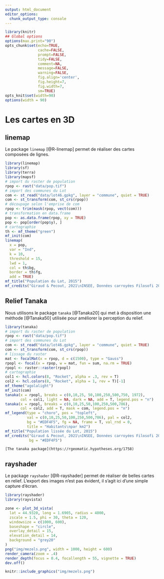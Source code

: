 ```yaml
---
output: html_document
editor_options: 
  chunk_output_type: console
---
```


```r
library(knitr)
## Global options
options(max.print="90")
opts_chunk$set(echo=TRUE,
               cache=FALSE,
               prompt=FALSE,
               tidy=FALSE,
               comment=NA,
               message=FALSE,
               warning=FALSE,
               fig.align='center',
               fig.height=7,
               fig.width=7,
               sm=TRUE)
opts_knit$set(width=90)
options(width = 90)

```

# Les cartes en 3D

## linemap

Le package `linemap` [@R-linemap] permet de réaliser des cartes composées de lignes.

```r
library(linemap)
library(sf)
library(terra)
library(mapsf)
# import du raster de population
rpop <- rast("data/pop.tif")
# import des communes du Lot
com <- st_read("data/lot46.gpkg", layer = "commune", quiet = TRUE)
com <- st_transform(com, st_crs(rpop))
# découpage selon l'emprise de com
rpop <- trim(mask(rpop, vect(com)))
# transformation en data.frame
pop <- as.data.frame(rpop, xy = TRUE)
pop <- pop[order(pop$y), ]
# cartographie
th <- mf_theme("green")
mf_init(com)
linemap(
  x = pop, 
  var = "Ind", 
  k = 10,
  threshold = 15,
  lwd = 1, 
  col = th$bg, 
  border = th$fg, 
  add = TRUE)
mf_title("Population du Lot, 2015")
mf_credits("Giraud & Pecout, 2021\nINSEE, Données carroyées Filosofi 2015")
```




## Relief Tanaka

Nous utilisons le package `tanaka` [@Tanaka20] qui met à disposition une méthode [@Tanaka50] utilisée pour améliorer la perception du relief.

```r
library(tanaka)
# import du raster de population
rpop <- rast("data/pop.tif")
# import des communes du Lot
com <- st_read("data/lot46.gpkg", layer = "commune", quiet = TRUE)
com <- st_transform(com, st_crs(rpop))
# lissage du raster
mat <- focalMat(x = rpop, d = c(1500), type = "Gauss")
rpopl <- focal(x = rpop, w = mat, fun = sum, na.rm = TRUE)
rpopl <- raster::raster(rpopl)
# cartographie
col1 <- hcl.colors(8, "Rocket", alpha = .3, rev = T)
col2 <- hcl.colors(8, "Rocket", alpha = 1, rev = T)[-1]
mf_theme("agolalight")
mf_init(com)
tanaka(x = rpopl, breaks = c(0,10,25, 50,100,250,500,750, 1972), 
       col = col1, light = NA, dark = NA, add = T, legend.pos = "n")
tanaka(x = rpopl, breaks = c(0,10,25,50,100,250,500,786), 
       col = col2, add = T, mask = com, legend.pos = "n")
mf_legend(type = "choro", pos = "topleft", 
          val = c(0,10,25,50,100,250,500,786), pal = col2, 
          bg = "#EDF4F5", fg = NA, frame = T, val_rnd = 0, 
          title = "Habitants\npar km2")
mf_title("Population lissée du Lot, 2015")
mf_credits("Giraud & Pecout, 2021\nINSEE, Données carroyées Filosofi 2015", 
           bg = "#EDF4F5")
```


```block2
[The tanaka package](https://rgeomatic.hypotheses.org/1758)
```


## rayshader

Le package `rayshader` [@R-rayshader] permet de réaliser de belles cartes en relief. 
L'export des images n'est pas évident, il s'agit ici d'une simple capture d'écran. 

```r
library(rayshader) 
library(rayvista)

zone <- plot_3d_vista(
  lat = 44.9320, long = 1.6905, radius = 4000,
  zscale = 1.5, phi = 30, theta = 120, 
  windowsize = c(1000, 600), 
  baseshape = "circle",
  overlay_detail = 15,
  elevation_detail = 14,
  background = "grey20"
)
png("img/mezels.png", width = 1000, height = 600)
render_camera(zoom = .4)
render_depth(focus = 0.4, focallength = 55, vignette = TRUE)
dev.off()
```

```r
knitr::include_graphics("img/mezels.png")
```